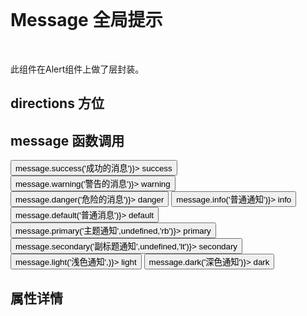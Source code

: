 
<Meta title='Reaction|Message 全局提示' component={Message} />

<br/>

# Message 全局提示
<br/>

此组件在Alert组件上做了层封装。

## directions 方位

<Preview>
  <Story name='alert'>
      <div>
        <Message  title='上方消息'/>
        <Message title='左上方消息' directions='lt' />
        <Message title='左下方消息'  directions='lb' />
        <Message title= '右上方消息'  directions='rt' />
          <Message title= '右下方消息'  directions='rb' />
      </div>
  </Story>
</Preview>

## message 函数调用

<Preview>
  <Story name='message3'>
      <div>
        <Button onClick={()=>message.success('成功的消息')}> success</Button>
        <Button onClick={()=>message.warning('警告的消息')}> warning</Button>
        <Button onClick={()=>message.danger('危险的消息')}> danger</Button>
        <Button onClick={()=>message.info('普通通知')}> info</Button>
        <Button onClick={()=>message.default('普通消息')}> default</Button>
        <Button onClick={()=>message.primary('主题通知',undefined,'rb')}> primary</Button>
        <Button onClick={()=>message.secondary('副标题通知',undefined,'lt')}> secondary</Button>
        <Button onClick={()=>message.light('浅色通知',<Icon icon='microphone' theme='dark'></Icon>)}> light</Button>
        <Button onClick={()=>message.dark('深色通知')}> dark</Button>
      </div>
  </Story>
</Preview>

## 属性详情

<Props of={Message} />

